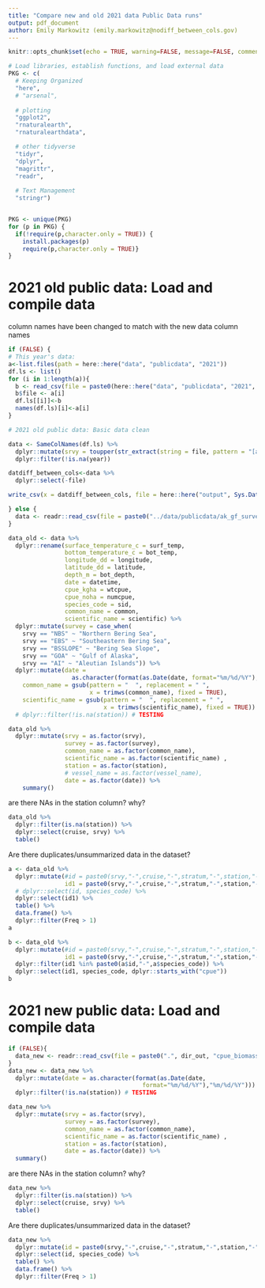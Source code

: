 ```yaml
---
title: "Compare new and old 2021 data Public Data runs"
output: pdf_document
author: Emily Markowitz (emily.markowitz@nodiff_between_cols.gov)
---
```


```r
knitr::opts_chunk$set(echo = TRUE, warning=FALSE, message=FALSE, comment=FALSE)
```


```r
# Load libraries, establish functions, and load external data
PKG <- c(
  # Keeping Organized
  "here",
  # "arsenal",
  
  # plotting
  "ggplot2",
  "rnaturalearth",
  "rnaturalearthdata",

  # other tidyverse
  "tidyr",
  "dplyr",
  "magrittr",
  "readr",
  
  # Text Management
  "stringr")


PKG <- unique(PKG)
for (p in PKG) {
  if(!require(p,character.only = TRUE)) {
    install.packages(p)
    require(p,character.only = TRUE)}
}

```

# 2021 old public data: Load and compile data

column names have been changed to match with the new data column names

```r

if (FALSE) {
# This year's data: 
a<-list.files(path = here::here("data", "publicdata", "2021"))
df.ls <- list()
for (i in 1:length(a)){
  b <- read_csv(file = paste0(here::here("data", "publicdata", "2021", a[i])))
  b$file <- a[i]
  df.ls[[i]]<-b
  names(df.ls)[i]<-a[i]
}

# 2021 old public data: Basic data clean

data <- SameColNames(df.ls) %>% 
  dplyr::mutate(srvy = toupper(str_extract(string = file, pattern = "[a-zA-Z]+"))) %>% 
  dplyr::filter(!is.na(year))

datdiff_between_cols<-data %>% 
  dplyr::select(-file)

write_csv(x = datdiff_between_cols, file = here::here("output", Sys.Date(),  "ak_gf_survey_public_2021.csv"))

} else {
  data <- readr::read_csv(file = paste0("../data/publicdata/ak_gf_survey_public_2021.csv"))
}

data_old <- data %>% 
  dplyr::rename(surface_temperature_c = surf_temp, 
                bottom_temperature_c = bot_temp, 
                longitude_dd = longitude, 
                latitude_dd = latitude, 
                depth_m = bot_depth, 
                date = datetime, 
                cpue_kgha = wtcpue, 
                cpue_noha = numcpue, 
                species_code = sid, 
                common_name = common, 
                scientific_name = scientific) %>%
  dplyr::mutate(survey = case_when(
    srvy == "NBS" ~ "Northern Bering Sea", 
    srvy == "EBS" ~ "Southeastern Bering Sea", 
    srvy == "BSSLOPE" ~ "Bering Sea Slope", 
    srvy == "GOA" ~ "Gulf of Alaska", 
    srvy == "AI" ~ "Aleutian Islands")) %>% 
  dplyr::mutate(date = 
                  as.character(format(as.Date(date, format="%m/%d/%Y"),"%m/%d/%Y")), 
    common_name = gsub(pattern = "  ", replacement = " ", 
                       x = trimws(common_name), fixed = TRUE), 
    scientific_name = gsub(pattern = "  ", replacement = " ", 
                           x = trimws(scientific_name), fixed = TRUE)) #%>%
  # dplyr::filter(!is.na(station)) # TESTING

data_old %>% 
  dplyr::mutate(srvy = as.factor(srvy), 
                survey = as.factor(survey), 
                common_name = as.factor(common_name), 
                scientific_name = as.factor(scientific_name) ,
                station = as.factor(station), 
                # vessel_name = as.factor(vessel_name), 
                date = as.factor(date)) %>%
    summary()
```

are there NAs in the station column? why?

```r
data_old %>% 
  dplyr::filter(is.na(station)) %>% 
  dplyr::select(cruise, srvy) %>% 
  table()
```

Are there duplicates/unsummarized data in the dataset?

```r
a <- data_old %>% 
  dplyr::mutate(#id = paste0(srvy,"-",cruise,"-",stratum,"-",station,"-",vessel_id), 
                id1 = paste0(srvy,"-",cruise,"-",stratum,"-",station,"-",vessel_id,"-",species_code) ) %>%
  # dplyr::select(id, species_code) %>% 
  dplyr::select(id1) %>%
  table() %>% 
  data.frame() %>% 
  dplyr::filter(Freq > 1)
a
```

```r
b <- data_old %>% 
  dplyr::mutate(#id = paste0(srvy,"-",cruise,"-",stratum,"-",station,"-",vessel_id), 
                id1 = paste0(srvy,"-",cruise,"-",stratum,"-",station,"-",vessel_id,"-",species_code) ) %>%
  dplyr::filter(id1 %in% paste0(a$id,"-",a$species_code)) %>% 
  dplyr::select(id1, species_code, dplyr::starts_with("cpue"))
b
```

# 2021 new public data: Load and compile data

```r
if (FALSE){
  data_new <- readr::read_csv(file = paste0(".", dir_out, "cpue_biomass_station.csv"))
}
data_new <- data_new %>% 
  dplyr::mutate(date = as.character(format(as.Date(date,
                                      format="%m/%d/%Y"),"%m/%d/%Y"))) %>%
  dplyr::filter(!is.na(station)) # TESTING

data_new %>% 
  dplyr::mutate(srvy = as.factor(srvy), 
                survey = as.factor(survey), 
                common_name = as.factor(common_name), 
                scientific_name = as.factor(scientific_name) ,
                station = as.factor(station), 
                date = as.factor(date)) %>% 
  summary()
```

are there NAs in the station column? why?

```r
data_new %>% 
  dplyr::filter(is.na(station)) %>% 
  dplyr::select(cruise, srvy) %>% 
  table()
```

Are there duplicates/unsummarized data in the dataset?

```r
data_new %>% 
  dplyr::mutate(id = paste0(srvy,"-",cruise,"-",stratum,"-",station,"-",vessel_id)) %>%
  dplyr::select(id, species_code) %>% 
  table() %>% 
  data.frame() %>% 
  dplyr::filter(Freq > 1)
```

